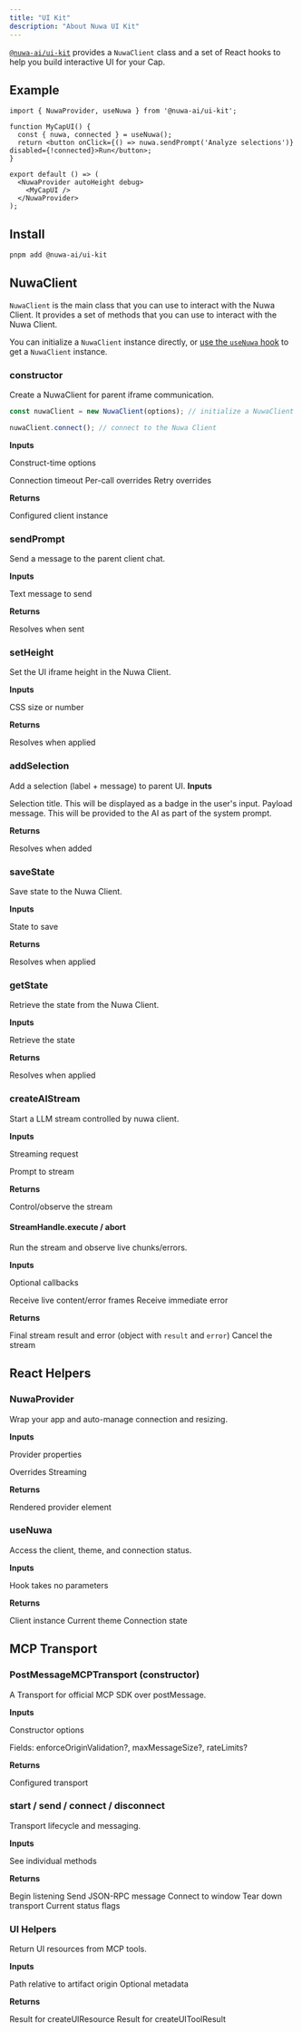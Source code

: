 ```yaml
---
title: "UI Kit"
description: "About Nuwa UI Kit"
---
```


[`@nuwa-ai/ui-kit`](https://github.com/nuwa-protocol/nuwa/tree/main/nuwa-kit/typescript/packages/ui-kit) provides a `NuwaClient` class and a set of React hooks to help you build interactive UI for your Cap.

## Example

```tsx
import { NuwaProvider, useNuwa } from '@nuwa-ai/ui-kit';

function MyCapUI() {
  const { nuwa, connected } = useNuwa();
  return <button onClick={() => nuwa.sendPrompt('Analyze selections')} disabled={!connected}>Run</button>;
}

export default () => (
  <NuwaProvider autoHeight debug>
    <MyCapUI />
  </NuwaProvider>
);
```

## Install

```bash
pnpm add @nuwa-ai/ui-kit
```

## NuwaClient

`NuwaClient` is the main class that you can use to interact with the Nuwa Client. It provides a set of methods that you can use to interact with the Nuwa Client.

You can initialize a `NuwaClient` instance directly, or [use the `useNuwa` hook](#React-Helpers) to get a `NuwaClient` instance.

### constructor
Create a NuwaClient for parent iframe communication.

```ts
const nuwaClient = new NuwaClient(options); // initialize a NuwaClient instance

nuwaClient.connect(); // connect to the Nuwa Client
```

**Inputs**

Construct-time options

<ResponseField name="options" type="object?">
  <Expandable title="options">
    <ResponseField name="allowedOrigins" type="string[]?" default="[*]"></ResponseField>
    <ResponseField name="timeout" type="number?" default="2000">Connection timeout</ResponseField>
    <ResponseField name="debug" type="boolean?"></ResponseField>
    <ResponseField name="methodTimeout(s)" type="number? | record?">Per-call overrides</ResponseField>
    <ResponseField name="methodRetries(map)" type="number? | record?">Retry overrides</ResponseField>
    <ResponseField name="streamTimeout" type="number?" default="30000"></ResponseField>
    <ResponseField name="streamRetries" type="number?" default="0"></ResponseField>
  </Expandable>
</ResponseField>

**Returns**

<ResponseField name="client" type="NuwaClient">Configured client instance</ResponseField>


### sendPrompt
Send a message to the parent client chat.

**Inputs**

<ResponseField name="prompt" type="string" required>Text message to send</ResponseField>

**Returns**

<ResponseField name="result" type="Promise<void>">Resolves when sent</ResponseField>

### setHeight
Set the UI iframe height in the Nuwa Client.

**Inputs**

<ResponseField name="height" type="string | number" required>CSS size or number</ResponseField>

**Returns**

<ResponseField name="result" type="Promise<void>">Resolves when applied</ResponseField>

### addSelection
Add a selection (label + message) to parent UI.
**Inputs**

<ResponseField name="label" type="string" required>Selection title. This will be displayed as a badge in the user's input.</ResponseField>
<ResponseField name="message" type="string | object" required>Payload message. This will be provided to the AI as part of the system prompt.</ResponseField>

**Returns**

<ResponseField name="result" type="Promise<void>">Resolves when added</ResponseField>

### saveState
Save state to the Nuwa Client. 

**Inputs**

<ResponseField name="state" type="any">State to save</ResponseField>

**Returns**

<ResponseField name="result" type="Promise<void>">Resolves when applied</ResponseField>

### getState
Retrieve the state from the Nuwa Client.

**Inputs**

<ResponseField name="state" type="any?">Retrieve the state</ResponseField>

**Returns**

<ResponseField name="result" type="Promise<any>">Resolves when applied</ResponseField>


### createAIStream
Start a LLM stream controlled by nuwa client.

**Inputs**

Streaming request

<ResponseField name="request" type="object" required>
  <Expandable title="request">
    <ResponseField name="prompt" type="string" required>Prompt to stream</ResponseField>
  </Expandable>
</ResponseField>

**Returns**

<ResponseField name="handle" type="StreamHandle">Control/observe the stream</ResponseField>

#### StreamHandle.execute / abort
Run the stream and observe live chunks/errors.

**Inputs**

Optional callbacks

<ResponseField name="options" type="object?">
  <Expandable title="options">
    <ResponseField name="onChunk" type="function?">Receive live content/error frames</ResponseField>
    <ResponseField name="onError" type="function?">Receive immediate error</ResponseField>
  </Expandable>
</ResponseField>

**Returns**

<ResponseField name="execute" type="Promise">Final stream result and error (object with `result` and `error`)</ResponseField>
<ResponseField name="abort" type="void">Cancel the stream</ResponseField>

## React Helpers

### NuwaProvider
Wrap your app and auto-manage connection and resizing.

**Inputs**

Provider properties

<ResponseField name="props" type="object">
  <Expandable title="props">
    <ResponseField name="autoHeight" type="boolean?" default="true"></ResponseField>
    <ResponseField name="allowedOrigins" type="string[]?"></ResponseField>
    <ResponseField name="timeout" type="number?"></ResponseField>
    <ResponseField name="debug" type="boolean?"></ResponseField>
    <ResponseField name="methodTimeout(s)/Retries(map)" type="number? | record?">Overrides</ResponseField>
    <ResponseField name="streamTimeout/streamRetries" type="number?">Streaming</ResponseField>
    <ResponseField name="onConnected" type="function?"></ResponseField>
    <ResponseField name="onError" type="function?"></ResponseField>
    <ResponseField name="className/style" type="string | object?"></ResponseField>
  </Expandable>
</ResponseField>

**Returns**

<ResponseField name="element" type="ReactElement">Rendered provider element</ResponseField>

### useNuwa
Access the client, theme, and connection status.

**Inputs**

<ResponseField name="(none)" type="void">Hook takes no parameters</ResponseField>

**Returns**

<ResponseField name="nuwa" type="NuwaClient">Client instance</ResponseField>
<ResponseField name="theme" type='"light"|"dark"'>Current theme</ResponseField>
<ResponseField name="connected" type="boolean">Connection state</ResponseField>

## MCP Transport

### PostMessageMCPTransport (constructor)
A Transport for official MCP SDK over postMessage.

**Inputs**

Constructor options

<ResponseField name="options" type="object?">
  <Expandable title="options">
    <ResponseField name="targetWindow" type="Window?"></ResponseField>
    <ResponseField name="targetOrigin" type="string?" default="*"></ResponseField>
    <ResponseField name="allowedOrigins" type="string[]?" default="[*]"></ResponseField>
    <ResponseField name="timeout" type="number?" default="30000"></ResponseField>
    <ResponseField name="debug" type="boolean?"></ResponseField>
    <ResponseField name="securityPolicy" type="object?">Fields: enforceOriginValidation?, maxMessageSize?, rateLimits?</ResponseField>
  </Expandable>
</ResponseField>

**Returns**

<ResponseField name="transport" type="PostMessageMCPTransport">Configured transport</ResponseField>

### start / send / connect / disconnect
Transport lifecycle and messaging.

**Inputs**

<ResponseField name="(varies)" type="-">See individual methods</ResponseField>

**Returns**

<ResponseField name="start" type="Promise<void>">Begin listening</ResponseField>
<ResponseField name="send" type="Promise<void>">Send JSON-RPC message</ResponseField>
<ResponseField name="connect" type="Promise<void>">Connect to window</ResponseField>
<ResponseField name="disconnect" type="void">Tear down transport</ResponseField>
<ResponseField name="connected/ready" type="boolean">Current status flags</ResponseField>

### UI Helpers
Return UI resources from MCP tools.

**Inputs**

<ResponseField name="path" type="string" required>Path relative to artifact origin</ResponseField>
<ResponseField name="name/description/uiType" type="string?">Optional metadata</ResponseField>

**Returns**

<ResponseField name="resource" type="UIResource">Result for createUIResource</ResponseField>
<ResponseField name="toolResult" type="UIToolResult">Result for createUIToolResult</ResponseField>

 
